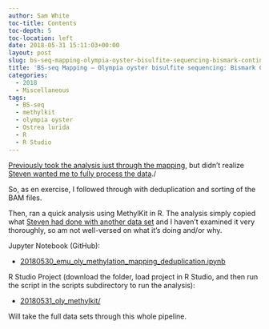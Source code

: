 ```yaml
---
author: Sam White
toc-title: Contents
toc-depth: 5
toc-location: left
date: 2018-05-31 15:11:03+00:00
layout: post
slug: bs-seq-mapping-olympia-oyster-bisulfite-sequencing-bismark-continued
title: 'BS-seq Mapping – Olympia oyster bisulfite sequencing: Bismark Continued'
categories:
  - 2018
  - Miscellaneous
tags:
  - BS-seq
  - methylkit
  - olympia oyster
  - Ostrea lurida
  - R
  - R Studio
---
```


[Previously took the analysis just through the mapping](https://robertslab.github.io/sams-notebook/posts/2018/2018-05-08-bs-seq-mapping-olympia-oyster-bisulfite-sequencing-trimgalore-fastqc-bismark/), but didn't realize [Steven wanted me to fully process the data](https://github.com/RobertsLab/resources/issues/225#issuecomment-390408604)./

So, as en exercise, I followed through with deduplication and sorting of the BAM files.

Then, ran a quick analysis using MethylKit in R. The analysis simply copied what [Steven had done with another data set](https://sr320.github.io/MethylKittens/) and I haven't examined it very thoroughly, so am not well-versed on what it's doing and/or why.

Jupyter Notebook (GitHub):





  * [20180530_emu_oly_methylation_mapping_deduplication.ipynb](https://github.com/sr320/LabDocs/blob/master/jupyter_nbs/sam/20180530_emu_oly_methylation_mapping_deduplication.ipynb)



R Studio Project (download the folder, load project in R Studio, and then run the script in the scripts subdirectory to run the analysis):



  * [20180531_oly_methylkit/](https://owl.fish.washington.edu/Athaliana/20180531_oly_methylkit/)



Will take the full data sets through this whole pipeline.
